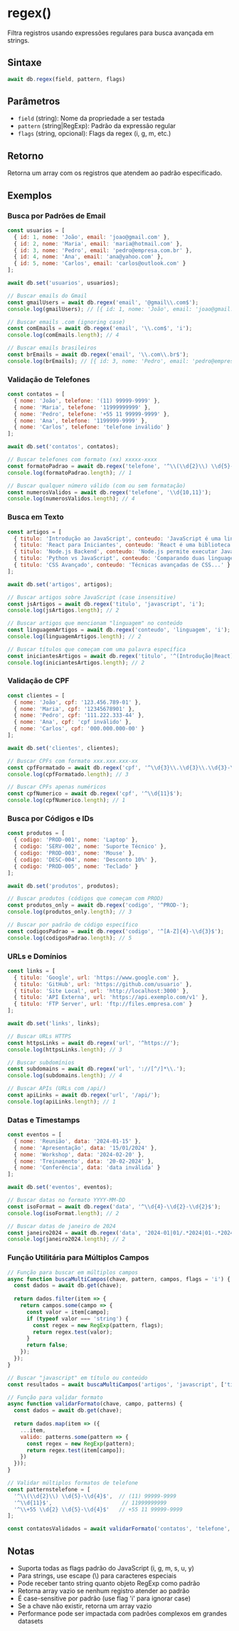 
# regex()

Filtra registros usando expressões regulares para busca avançada em strings.

## Sintaxe

```javascript
await db.regex(field, pattern, flags)
```

## Parâmetros

- `field` (string): Nome da propriedade a ser testada
- `pattern` (string|RegExp): Padrão da expressão regular
- `flags` (string, opcional): Flags da regex (i, g, m, etc.)

## Retorno

Retorna um array com os registros que atendem ao padrão especificado.

## Exemplos

### Busca por Padrões de Email

```javascript
const usuarios = [
  { id: 1, nome: 'João', email: 'joao@gmail.com' },
  { id: 2, nome: 'Maria', email: 'maria@hotmail.com' },
  { id: 3, nome: 'Pedro', email: 'pedro@empresa.com.br' },
  { id: 4, nome: 'Ana', email: 'ana@yahoo.com' },
  { id: 5, nome: 'Carlos', email: 'carlos@outlook.com' }
];

await db.set('usuarios', usuarios);

// Buscar emails do Gmail
const gmailUsers = await db.regex('email', '@gmail\\.com$');
console.log(gmailUsers); // [{ id: 1, nome: 'João', email: 'joao@gmail.com' }]

// Buscar emails .com (ignoring case)
const comEmails = await db.regex('email', '\\.com$', 'i');
console.log(comEmails.length); // 4

// Buscar emails brasileiros
const brEmails = await db.regex('email', '\\.com\\.br$');
console.log(brEmails); // [{ id: 3, nome: 'Pedro', email: 'pedro@empresa.com.br' }]
```

### Validação de Telefones

```javascript
const contatos = [
  { nome: 'João', telefone: '(11) 99999-9999' },
  { nome: 'Maria', telefone: '11999999999' },
  { nome: 'Pedro', telefone: '+55 11 99999-9999' },
  { nome: 'Ana', telefone: '1199999-9999' },
  { nome: 'Carlos', telefone: 'telefone inválido' }
];

await db.set('contatos', contatos);

// Buscar telefones com formato (xx) xxxxx-xxxx
const formatoPadrao = await db.regex('telefone', '^\\(\\d{2}\\) \\d{5}-\\d{4}$');
console.log(formatoPadrao.length); // 1

// Buscar qualquer número válido (com ou sem formatação)
const numerosValidos = await db.regex('telefone', '\\d{10,11}');
console.log(numerosValidos.length); // 4
```

### Busca em Texto

```javascript
const artigos = [
  { titulo: 'Introdução ao JavaScript', conteudo: 'JavaScript é uma linguagem...' },
  { titulo: 'React para Iniciantes', conteudo: 'React é uma biblioteca...' },
  { titulo: 'Node.js Backend', conteudo: 'Node.js permite executar JavaScript...' },
  { titulo: 'Python vs JavaScript', conteudo: 'Comparando duas linguagens...' },
  { titulo: 'CSS Avançado', conteudo: 'Técnicas avançadas de CSS...' }
];

await db.set('artigos', artigos);

// Buscar artigos sobre JavaScript (case insensitive)
const jsArtigos = await db.regex('titulo', 'javascript', 'i');
console.log(jsArtigos.length); // 2

// Buscar artigos que mencionam "linguagem" no conteúdo
const linguagemArtigos = await db.regex('conteudo', 'linguagem', 'i');
console.log(linguagemArtigos.length); // 2

// Buscar títulos que começam com uma palavra específica
const iniciantesArtigos = await db.regex('titulo', '^(Introdução|React)', 'i');
console.log(iniciantesArtigos.length); // 2
```

### Validação de CPF

```javascript
const clientes = [
  { nome: 'João', cpf: '123.456.789-01' },
  { nome: 'Maria', cpf: '12345678901' },
  { nome: 'Pedro', cpf: '111.222.333-44' },
  { nome: 'Ana', cpf: 'cpf inválido' },
  { nome: 'Carlos', cpf: '000.000.000-00' }
];

await db.set('clientes', clientes);

// Buscar CPFs com formato xxx.xxx.xxx-xx
const cpfFormatado = await db.regex('cpf', '^\\d{3}\\.\\d{3}\\.\\d{3}-\\d{2}$');
console.log(cpfFormatado.length); // 3

// Buscar CPFs apenas numéricos
const cpfNumerico = await db.regex('cpf', '^\\d{11}$');
console.log(cpfNumerico.length); // 1
```

### Busca por Códigos e IDs

```javascript
const produtos = [
  { codigo: 'PROD-001', nome: 'Laptop' },
  { codigo: 'SERV-002', nome: 'Suporte Técnico' },
  { codigo: 'PROD-003', nome: 'Mouse' },
  { codigo: 'DESC-004', nome: 'Desconto 10%' },
  { codigo: 'PROD-005', nome: 'Teclado' }
];

await db.set('produtos', produtos);

// Buscar produtos (códigos que começam com PROD)
const produtos_only = await db.regex('codigo', '^PROD-');
console.log(produtos_only.length); // 3

// Buscar por padrão de código específico
const codigosPadrao = await db.regex('codigo', '^[A-Z]{4}-\\d{3}$');
console.log(codigosPadrao.length); // 5
```

### URLs e Domínios

```javascript
const links = [
  { titulo: 'Google', url: 'https://www.google.com' },
  { titulo: 'GitHub', url: 'https://github.com/usuario' },
  { titulo: 'Site Local', url: 'http://localhost:3000' },
  { titulo: 'API Externa', url: 'https://api.exemplo.com/v1' },
  { titulo: 'FTP Server', url: 'ftp://files.empresa.com' }
];

await db.set('links', links);

// Buscar URLs HTTPS
const httpsLinks = await db.regex('url', '^https://');
console.log(httpsLinks.length); // 3

// Buscar subdomínios
const subdomains = await db.regex('url', '://[^/]*\\.');
console.log(subdomains.length); // 4

// Buscar APIs (URLs com /api/)
const apiLinks = await db.regex('url', '/api/');
console.log(apiLinks.length); // 1
```

### Datas e Timestamps

```javascript
const eventos = [
  { nome: 'Reunião', data: '2024-01-15' },
  { nome: 'Apresentação', data: '15/01/2024' },
  { nome: 'Workshop', data: '2024-02-20' },
  { nome: 'Treinamento', data: '20-02-2024' },
  { nome: 'Conferência', data: 'data inválida' }
];

await db.set('eventos', eventos);

// Buscar datas no formato YYYY-MM-DD
const isoFormat = await db.regex('data', '^\\d{4}-\\d{2}-\\d{2}$');
console.log(isoFormat.length); // 2

// Buscar datas de janeiro de 2024
const janeiro2024 = await db.regex('data', '2024-01|01/.*2024|01-.*2024');
console.log(janeiro2024.length); // 2
```

### Função Utilitária para Múltiplos Campos

```javascript
// Função para buscar em múltiplos campos
async function buscaMultiCampos(chave, pattern, campos, flags = 'i') {
  const dados = await db.get(chave);
  
  return dados.filter(item => {
    return campos.some(campo => {
      const valor = item[campo];
      if (typeof valor === 'string') {
        const regex = new RegExp(pattern, flags);
        return regex.test(valor);
      }
      return false;
    });
  });
}

// Buscar "javascript" em título ou conteúdo
const resultados = await buscaMultiCampos('artigos', 'javascript', ['titulo', 'conteudo']);

// Função para validar formato
async function validarFormato(chave, campo, patterns) {
  const dados = await db.get(chave);
  
  return dados.map(item => ({
    ...item,
    valido: patterns.some(pattern => {
      const regex = new RegExp(pattern);
      return regex.test(item[campo]);
    })
  }));
}

// Validar múltiplos formatos de telefone
const patternstelefone = [
  '^\\(\\d{2}\\) \\d{5}-\\d{4}$',  // (11) 99999-9999
  '^\\d{11}$',                      // 11999999999
  '^\\+55 \\d{2} \\d{5}-\\d{4}$'   // +55 11 99999-9999
];

const contatosValidados = await validarFormato('contatos', 'telefone', patternstelefone);
```

## Notas

- Suporta todas as flags padrão do JavaScript (i, g, m, s, u, y)
- Para strings, use escape (\\) para caracteres especiais
- Pode receber tanto string quanto objeto RegExp como padrão
- Retorna array vazio se nenhum registro atender ao padrão
- É case-sensitive por padrão (use flag 'i' para ignorar case)
- Se a chave não existir, retorna um array vazio
- Performance pode ser impactada com padrões complexos em grandes datasets

